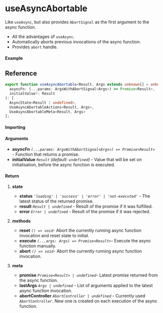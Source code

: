 
<Meta title="Side-effect/useAsyncAbortable" component={Example} />

# useAsyncAbortable

Like `useAsync`, but also provides `AbortSignal` as the first argument to the async function.

- All the advantages of `useAsync`.
- Automatically aborts previous invocations of the async function.
- Provides `abort` handle.

#### Example

<Canvas>
  <Story story={Example} inline />
</Canvas>

## Reference

```ts
export function useAsyncAbortable<Result, Args extends unknown[] = unknown[]>(
  asyncFn: (...params: ArgsWithAbortSignal<Args>) => Promise<Result>,
  initialValue?: Result
): [
  AsyncState<Result | undefined>,
  UseAsyncAbortableActions<Result, Args>,
  UseAsyncAbortableMeta<Result, Args>
];
```

#### Importing

<ImportPath />

#### Arguments

- **asyncFn** _`(...params: ArgsWithAbortSignal<Args>) => Promise<Result>`_ - Function that returns
  a promise.
- **initialValue** _`Result`_ _(default: `undefined`)_ - Value that will be set on initialisation,
  before the async function is executed.

#### Return

1. **state**

   - **status** _`'loading' | 'success' | 'error' | 'not-executed'`_ - The latest status of the returned promise.
   - **result** _`Result | undefined`_ - Result of the promise if it was fulfilled.
   - **error** _`Error | undefined`_ - Result of the promise if it was rejected.

2. **methods**

   - **reset** _`() => void`_- Abort the currently running async function invocation and reset state to initial.
   - **execute** _`(...args: Args) => Promise<Result>`_- Execute the async function manually.
   - **abort** _`() => void`_- Abort the currently running async function invocation.

3. **meta**

   - **promise** _`Promise<Result> | undefined`_- Latest promise returned from the async function.
   - **lastArgs** _`Args | undefined`_ - List of arguments applied to the latest async function
     invocation.
   - **abortController** _`AbortController | undefined`_ - Currently used `AbortController`. New one
     is created on each execution of the async function.
